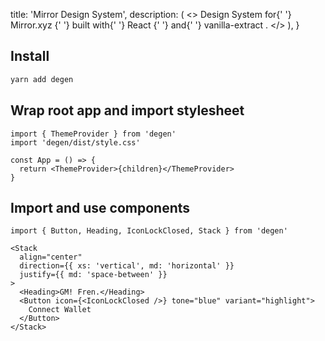 

  title: 'Mirror Design System',
  description: (
    <>
      Design System for{' '}
      <Link className={styles.link} href="https://mirror.xyz">
        Mirror.xyz
      </Link>{' '}
      built with{' '}
      <Link className={styles.link} href="https://reactjs.org/">
        React
      </Link>{' '}
      and{' '}
      <Link className={styles.link} href="https://vanilla-extract.style/">
        vanilla-extract
      </Link>
      .
    </>
  ),
}

## Install

```bash
yarn add degen
```

## Wrap root app and import stylesheet

```tsx
import { ThemeProvider } from 'degen'
import 'degen/dist/style.css'

const App = () => {
  return <ThemeProvider>{children}</ThemeProvider>
}
```

## Import and use components

```tsx
import { Button, Heading, IconLockClosed, Stack } from 'degen'
```

```tsx live=true expand=true
<Stack
  align="center"
  direction={{ xs: 'vertical', md: 'horizontal' }}
  justify={{ md: 'space-between' }}
>
  <Heading>GM! Fren.</Heading>
  <Button icon={<IconLockClosed />} tone="blue" variant="highlight">
    Connect Wallet
  </Button>
</Stack>
```

